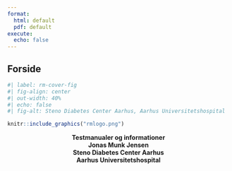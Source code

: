 ---
format: 
  html: default
  pdf: default
execute: 
  echo: false
---

::: {.content-hidden when-format="html"}
# Forside {.unnumbered .unlisted}
:::

```{r}
#| label: rm-cover-fig
#| fig-align: center
#| out-width: 40%
#| echo: false
#| fig-alt: Steno Diabetes Center Aarhus, Aarhus Universitetshospital

knitr::include_graphics("rmlogo.png")
```

::: {style="text-align: center"}
**Testmanualer og informationer**\
**Jonas Munk Jensen**\
**Steno Diabetes Center Aarhus**\
**Aarhus Universitetshospital**
:::
